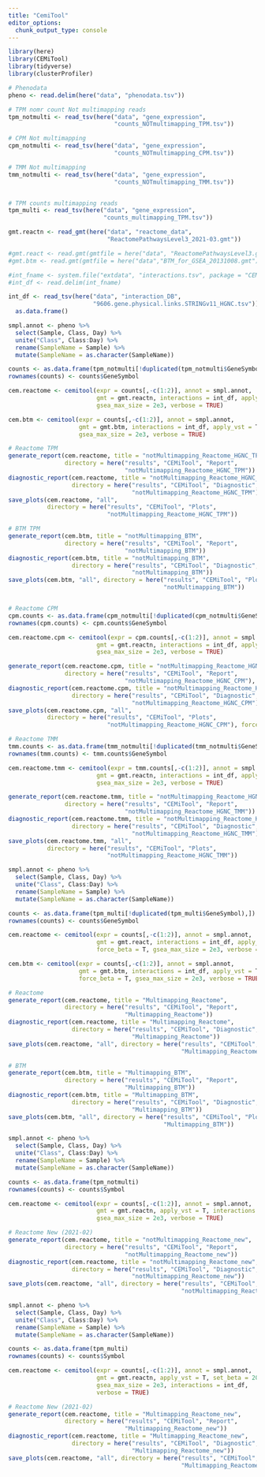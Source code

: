 ```yaml
---
title: "CemiTool"
editor_options: 
  chunk_output_type: console
---
```


```r
library(here)
library(CEMiTool)
library(tidyverse)
library(clusterProfiler)
```


```r
# Phenodata
pheno <- read.delim(here("data", "phenodata.tsv"))  

# TPM nomr count Not multimapping reads
tpm_notmulti <- read_tsv(here("data", "gene_expression", 
                              "counts_NOTmultimapping_TPM.tsv"))

# CPM Not multimapping
cpm_notmulti <- read_tsv(here("data", "gene_expression", 
                              "counts_NOTmultimapping_CPM.tsv"))

# TMM Not multimapping
tmm_notmulti <- read_tsv(here("data", "gene_expression", 
                              "counts_NOTmultimapping_TMM.tsv"))


# TPM counts multimapping reads
tpm_multi <- read_tsv(here("data", "gene_expression", 
                           "counts_multimapping_TPM.tsv"))

gmt.reactn <- read_gmt(here("data", "reactome_data", 
                            "ReactomePathwaysLevel3_2021-03.gmt"))

#gmt.react <- read.gmt(gmtfile = here("data", "ReactomePathwaysLevel3.gmt"))
#gmt.btm <- read.gmt(gmtfile = here("data","BTM_for_GSEA_20131008.gmt"))

#int_fname <- system.file("extdata", "interactions.tsv", package = "CEMiTool")
#int_df <- read.delim(int_fname)

int_df <- read_tsv(here("data", "interaction_DB", 
                        "9606.gene.physical.links.STRINGv11_HGNC.tsv")) %>% 
  as.data.frame()
```

```r
smpl.annot <- pheno %>% 
  select(Sample, Class, Day) %>% 
  unite("Class", Class:Day) %>% 
  rename(SampleName = Sample) %>% 
  mutate(SampleName = as.character(SampleName))

counts <- as.data.frame(tpm_notmulti[!duplicated(tpm_notmulti$GeneSymbol),])
rownames(counts) <- counts$GeneSymbol

cem.reactome <- cemitool(expr = counts[,-c(1:2)], annot = smpl.annot, 
                         gmt = gmt.reactn, interactions = int_df, apply_vst = T, 
                         gsea_max_size = 2e3, verbose = TRUE)

cem.btm <- cemitool(expr = counts[,-c(1:2)], annot = smpl.annot, 
                    gmt = gmt.btm, interactions = int_df, apply_vst = T, 
                    gsea_max_size = 2e3, verbose = TRUE)

# Reactome TPM
generate_report(cem.reactome, title = "notMultimapping_Reactome_HGNC_TPM",
                directory = here("results", "CEMiTool", "Report",
                                 "notMultimapping_Reactome_HGNC_TPM"))
diagnostic_report(cem.reactome, title = "notMultimapping_Reactome_HGNC_TPM",
                  directory = here("results", "CEMiTool", "Diagnostic",
                                   "notMultimapping_Reactome_HGNC_TPM"))
save_plots(cem.reactome, "all", 
           directory = here("results", "CEMiTool", "Plots",
                            "notMultimapping_Reactome_HGNC_TPM"))

# BTM TPM
generate_report(cem.btm, title = "notMultimapping_BTM",
                directory = here("results", "CEMiTool", "Report",
                                 "notMultimapping_BTM"))
diagnostic_report(cem.btm, title = "notMultimapping_BTM",
                  directory = here("results", "CEMiTool", "Diagnostic",
                                   "notMultimapping_BTM"))
save_plots(cem.btm, "all", directory = here("results", "CEMiTool", "Plots",
                                            "notMultimapping_BTM"))


# Reactome CPM
cpm.counts <- as.data.frame(cpm_notmulti[!duplicated(cpm_notmulti$GeneSymbol),])
rownames(cpm.counts) <- cpm.counts$GeneSymbol

cem.reactome.cpm <- cemitool(expr = cpm.counts[,-c(1:2)], annot = smpl.annot, 
                         gmt = gmt.reactn, interactions = int_df, apply_vst = T, 
                         gsea_max_size = 2e3, verbose = TRUE)

generate_report(cem.reactome.cpm, title = "notMultimapping_Reactome_HGNC_CPM",
                directory = here("results", "CEMiTool", "Report",
                                 "notMultimapping_Reactome_HGNC_CPM"), force = T)
diagnostic_report(cem.reactome.cpm, title = "notMultimapping_Reactome_HGNC_CPM",
                  directory = here("results", "CEMiTool", "Diagnostic",
                                   "notMultimapping_Reactome_HGNC_CPM"), force= T)
save_plots(cem.reactome.cpm, "all", 
           directory = here("results", "CEMiTool", "Plots",
                            "notMultimapping_Reactome_HGNC_CPM"), force = T)

# Reactome TMM
tmm.counts <- as.data.frame(tmm_notmulti[!duplicated(tmm_notmulti$GeneSymbol),])
rownames(tmm.counts) <- tmm.counts$GeneSymbol

cem.reactome.tmm <- cemitool(expr = tmm.counts[,-c(1:2)], annot = smpl.annot, 
                         gmt = gmt.reactn, interactions = int_df, apply_vst = T, 
                         gsea_max_size = 2e3, verbose = TRUE)

generate_report(cem.reactome.tmm, title = "notMultimapping_Reactome_HGNC_TMM",
                directory = here("results", "CEMiTool", "Report",
                                 "notMultimapping_Reactome_HGNC_TMM"))
diagnostic_report(cem.reactome.tmm, title = "notMultimapping_Reactome_HGNC_TMM",
                  directory = here("results", "CEMiTool", "Diagnostic",
                                   "notMultimapping_Reactome_HGNC_TMM"))
save_plots(cem.reactome.tmm, "all", 
           directory = here("results", "CEMiTool", "Plots",
                            "notMultimapping_Reactome_HGNC_TMM"))
```

```r
smpl.annot <- pheno %>% 
  select(Sample, Class, Day) %>% 
  unite("Class", Class:Day) %>% 
  rename(SampleName = Sample) %>% 
  mutate(SampleName = as.character(SampleName))

counts <- as.data.frame(tpm_multi[!duplicated(tpm_multi$GeneSymbol),])
rownames(counts) <- counts$GeneSymbol

cem.reactome <- cemitool(expr = counts[,-c(1:2)], annot = smpl.annot, 
                         gmt = gmt.react, interactions = int_df, apply_vst = T, 
                         force_beta = T, gsea_max_size = 2e3, verbose = TRUE)

cem.btm <- cemitool(expr = counts[,-c(1:2)], annot = smpl.annot, 
                    gmt = gmt.btm, interactions = int_df, apply_vst = T, 
                    force_beta = T, gsea_max_size = 2e3, verbose = TRUE)

# Reactome
generate_report(cem.reactome, title = "Multimapping_Reactome",
                directory = here("results", "CEMiTool", "Report",
                                 "Multimapping_Reactome"))
diagnostic_report(cem.reactome, title = "Multimapping_Reactome",
                  directory = here("results", "CEMiTool", "Diagnostic",
                                   "Multimapping_Reactome"))
save_plots(cem.reactome, "all", directory = here("results", "CEMiTool", "Plots",
                                                 "Multimapping_Reactome"))

# BTM
generate_report(cem.btm, title = "Multimapping_BTM",
                directory = here("results", "CEMiTool", "Report",
                                 "Multimapping_BTM"))
diagnostic_report(cem.btm, title = "Multimapping_BTM",
                  directory = here("results", "CEMiTool", "Diagnostic",
                                   "Multimapping_BTM"))
save_plots(cem.btm, "all", directory = here("results", "CEMiTool", "Plots",
                                            "Multimapping_BTM"))
```

```r
smpl.annot <- pheno %>% 
  select(Sample, Class, Day) %>% 
  unite("Class", Class:Day) %>% 
  rename(SampleName = Sample) %>% 
  mutate(SampleName = as.character(SampleName))

counts <- as.data.frame(tpm_notmulti)
rownames(counts) <- counts$Symbol

cem.reactome <- cemitool(expr = counts[,-c(1:2)], annot = smpl.annot, 
                         gmt = gmt.reactn, apply_vst = T, interactions = int_df,
                         gsea_max_size = 2e3, verbose = TRUE)

# Reactome New (2021-02)
generate_report(cem.reactome, title = "notMultimapping_Reactome_new",
                directory = here("results", "CEMiTool", "Report",
                                 "notMultimapping_Reactome_new"))
diagnostic_report(cem.reactome, title = "notMultimapping_Reactome_new",
                  directory = here("results", "CEMiTool", "Diagnostic",
                                   "notMultimapping_Reactome_new"))
save_plots(cem.reactome, "all", directory = here("results", "CEMiTool", "Plots",
                                                 "notMultimapping_Reactome_new"))
```

```r
smpl.annot <- pheno %>% 
  select(Sample, Class, Day) %>% 
  unite("Class", Class:Day) %>% 
  rename(SampleName = Sample) %>% 
  mutate(SampleName = as.character(SampleName))

counts <- as.data.frame(tpm_multi)
rownames(counts) <- counts$Symbol

cem.reactome <- cemitool(expr = counts[,-c(1:2)], annot = smpl.annot, 
                         gmt = gmt.reactn, apply_vst = T, set_beta = 20,
                         gsea_max_size = 2e3, interactions = int_df,
                         verbose = TRUE)

# Reactome New (2021-02)
generate_report(cem.reactome, title = "Multimapping_Reactome_new",
                directory = here("results", "CEMiTool", "Report",
                                 "Multimapping_Reactome_new"))
diagnostic_report(cem.reactome, title = "Multimapping_Reactome_new",
                  directory = here("results", "CEMiTool", "Diagnostic",
                                   "Multimapping_Reactome_new"))
save_plots(cem.reactome, "all", directory = here("results", "CEMiTool", "Plots",
                                                 "Multimapping_Reactome_new"))
```
